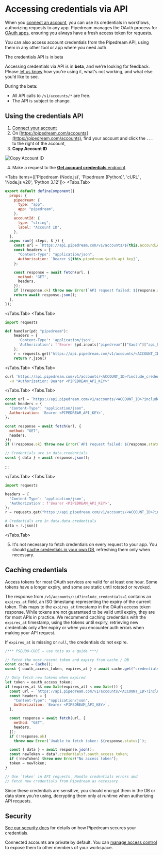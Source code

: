 
# Accessing credentials via API

When you [connect an account](/connected-accounts/#connecting-accounts), you can use its credentials in workflows, authorizing requests to any app. Pipedream manages the OAuth process for [OAuth apps](/connected-accounts/#oauth), ensuring you always have a fresh access token for requests.

You can also access account credentials from the Pipedream API, using them in any other tool or app where you need auth.

<Callout type="info">
The credentials API is in beta

Accessing credentials via API is in **beta**, and we're looking for feedback. Please [let us know](https://pipedream.com/support) how you're using it, what's not working, and what else you'd like to see.

During the beta:

- All API calls to `/v1/accounts/*` are free.
- The API is subject to change.
</Callout>

## Using the credentials API

1. [Connect your account](/connected-accounts/#connecting-a-new-account)
2. On [https://pipedream.com/accounts](https://pipedream.com/accounts), find your account and click the `...` to the right of the account,
3. **Copy Account ID**

![Copy Account ID](https://res.cloudinary.com/pipedreamin/image/upload/v1707622922/docs/Screenshot_2024-02-10_at_7.10.59_PM_zxfpkt.png)

4. Make a request to the [**Get account credentials** endpoint](/rest-api/#get-account).

<Tabs items={['Pipedream (Node.js)', 'Pipedream (Python)', 'cURL' , 'Node.js v20', 'Python 3.12']}>
<Tabs.Tab>

```javascript
export default defineComponent({
  props: {
    pipedream: {
      type: "app",
      app: "pipedream",
    },
    accountId: {
      type: "string",
      label: "Account ID",
    },
  },
  async run({ steps, $ }) {
    const url = `https://api.pipedream.com/v1/accounts/${this.accoundId}?include_credentials=1`;
    const headers = {
      "Content-Type": "application/json",
      Authorization: `Bearer ${this.pipedream.$auth.api_key}`,
    };

    const response = await fetch(url, {
      method: "GET",
      headers,
    });
    if (!response.ok) throw new Error(`API request failed: ${response.status}`);
    return await response.json();
  },
});
```

</Tabs.Tab>
<Tabs.Tab>

```python
import requests

def handler(pd: "pipedream"):
    headers = {
      'Content-Type': 'application/json',
      'Authorization': f'Bearer {pd.inputs["pipedream"]["$auth"]["api_key"]}',
    };
    r = requests.get("https://api.pipedream.com/v1/accounts/<ACCOUNT_ID>?include_credentials=1", headers=headers)
    return r.json()
```

</Tabs.Tab>
<Tabs.Tab>

```bash
curl 'https://api.pipedream.com/v1/accounts/<ACCOUNT_ID>?include_credentials=1' \
  -H "Authorization: Bearer <PIPEDREAM_API_KEY>"
```

</Tabs.Tab>
<Tabs.Tab>

```javascript
const url = `https://api.pipedream.com/v1/accounts/<ACCOUNT_ID>?include_credentials=1`;
const headers = {
  "Content-Type": "application/json",
  Authorization: `Bearer <PIPEDREAM_API_KEY>`,
};

const response = await fetch(url, {
  method: "GET",
  headers,
});
if (!response.ok) throw new Error(`API request failed: ${response.status}`);

// Credentials are in data.credentials
const { data } = await response.json();
```

:::

</Tabs.Tab>
<Tabs.Tab>

```python
import requests

headers = {
  'Content-Type': 'application/json',
  'Authorization': f'Bearer <PIPEDREAM_API_KEY>',
};
r = requests.get("https://api.pipedream.com/v1/accounts/<ACCOUNT_ID>?include_credentials=1", headers=headers)

# Credentials are in data.data.credentials
data = r.json()
```

</Tabs.Tab>
</Tabs>

5. It's not necessary to fetch credentials on every request to your app. You should [cache credentials in your own DB](#caching-credentials), refreshing them only when necessary.

## Caching credentials

Access tokens for most OAuth services are valid for at least one hour. Some tokens have a longer expiry, and some are static until rotated or revoked.

The response from `/v1/accounts/:id?include_credentials=1` contains an `expires_at` field, an ISO timestamp representing the expiry of the current token. This maps to the `expires_at` timestamp in the OAuth access token response. While tokens are not guaranteed to be valid until expiry, they are for most APIs in practice. We recommend caching credentials with the `expires_at` timestamp, using the tokens until expiry, retrieving new credentials only after expiry or when you encounter auth errors when making your API request.

If `expires_at` is missing or `null`, the credentials do not expire.

```javascript
/*** PSEUDO-CODE — use this as a guide ***/

// Fetch the most-recent token and expiry from cache / DB
const cache = Cache();
const { oauth_access_token, expires_at } = await cache.get("credentials");

// Only fetch new tokens when expired
let token = oauth_access_token;
if (expires_at && new Date(expires_at) < new Date()) {
  const url = `https://api.pipedream.com/v1/accounts/<ACCOUNT_ID>?include_credentials=1`;
  const headers = {
    "Content-Type": "application/json",
    Authorization: `Bearer <PIPEDREAM_API_KEY>`,
  };

  const response = await fetch(url, {
    method: "GET",
    headers,
  });
  if (!response.ok)
    throw new Error(`Unable to fetch token: ${response.status}`);

  const { data } = await response.json();
  const newToken = data?.credentials?.oauth_access_token;
  if (!newToken) throw new Error("No access token");
  token = newToken;
}

// Use `token` in API requests. Handle credentials errors and
// fetch new credentials from Pipedream as necessary
```

Since these credentials are sensitive, you should encrypt them in the DB or data store you're using, decrypting them only at runtime when authorizing API requests.

## Security

[See our security docs](/privacy-and-security/#third-party-oauth-grants-api-keys-and-environment-variables) for details on how Pipedream secures your credentials.

Connected accounts are private by default. You can [manage access control](/connected-accounts/#managing-access) to expose them to other members of your workspace.
